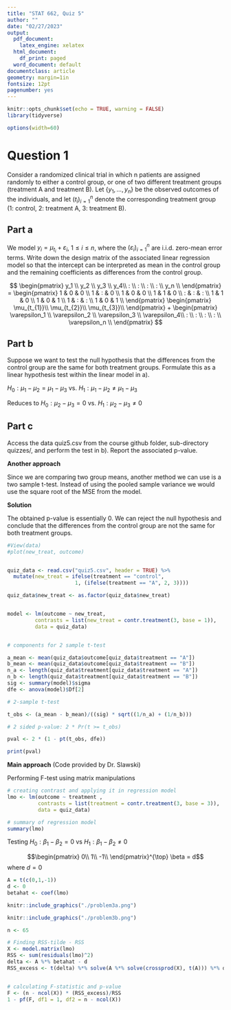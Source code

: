 ```yaml
---
title: "STAT 662, Quiz 5"
author: ""
date: "02/27/2023"
output:
  pdf_document:
    latex_engine: xelatex
  html_document:
    df_print: paged
  word_document: default
documentclass: article
geometry: margin=1in
fontsize: 12pt
pagenumber: yes
---
```


```r
knitr::opts_chunk$set(echo = TRUE, warning = FALSE)
library(tidyverse)
```

```r
options(width=60)
```

# Question 1

Consider a randomized clinical trial in which n patients are assigned randomly to either
a control group, or one of two different treatment groups (treatment A and treatment
B). Let {$y_1, . . . , y_n$} be the observed outcomes of the individuals, and let $(t_i)_{i=1}^{n}$ denote
the corresponding treatment group (1: control, 2: treatment A, 3: treatment B).

\vspace{12pt}

## Part a

We model $y_i = \mu_{t_i} + \varepsilon_i$, $1 \le i \le n$, where the
$(\varepsilon_i)_{i=1}^{n}$ are i.i.d. zero-mean error
terms. Write down the design matrix of the associated linear regression model so
that the intercept can be interpreted as mean in the control group and the remaining
coefficients as differences from the control group.\newline\newline

$$
\begin{pmatrix}
y_1 \\
y_2 \\
y_3 \\
y_4\\
: \\
: \\
: \\
: \\
y_n \\
\end{pmatrix}
=
\begin{pmatrix}
1 & 0 & 0 \\
1 & : & 0 \\
1 & 0 & 0 \\
1 & 1 & 0 \\
: & : & : \\
1 & 1 & 0 \\
1 & 0 & 1 \\
1 & : & : \\
1 & 0 & 1 \\
\end{pmatrix}
\begin{pmatrix}
\mu_{t_{1}}\\
\mu_{t_{2}}\\
\mu_{t_{3}}\\
\end{pmatrix}
 +
 \begin{pmatrix}
\varepsilon_1 \\
\varepsilon_2 \\
\varepsilon_3 \\
\varepsilon_4\\
: \\
: \\
: \\
: \\
\varepsilon_n \\
\end{pmatrix}
$$




## Part b

Suppose we want to test the null hypothesis that the differences from the control
group are the same for both treatment groups. Formulate this as a linear hypothesis
test within the linear model in a).\newline\newline


$H_0: \mu_1 - \mu_2 = \mu_1 - \mu_3$ vs. $H_1:\mu_1 - \mu_2 \ne \mu_1 - \mu_3$\newline\newline


Reduces to $H_0: \mu_2 - \mu_3 = 0$ vs. $H_1: \mu_2 - \mu_3 \ne 0$\newline


## Part c

Access the data quiz5.csv from the course github folder, sub-directory quizzes/,
and perform the test in b). Report the associated p-value.\newline\newline


**Another approach**

Since we are comparing two group means, another method we can use is a two sample t-test. Instead of using the pooled sample variance we would use the square root of the MSE from the model.\newline


**Solution**

The obtained p-value is essentially 0. We can reject the null hypothesis and conclude that the differences from the control group are not the same for both treatment groups. 

```r
#View(data)
#plot(new_treat, outcome)


quiz_data <- read.csv("quiz5.csv", header = TRUE) %>%
  mutate(new_treat = ifelse(treatment == "control",
                      1, (ifelse(treatment == "A", 2, 3))))

quiz_data$new_treat <- as.factor(quiz_data$new_treat)


model <- lm(outcome ~ new_treat,
         contrasts = list(new_treat = contr.treatment(3, base = 1)),
         data = quiz_data)


# components for 2 sample t-test

a_mean <- mean(quiz_data$outcome[quiz_data$treatment == "A"])
b_mean <- mean(quiz_data$outcome[quiz_data$treatment == "B"])
n_a <- length(quiz_data$treatment[quiz_data$treatment == "A"])
n_b <- length(quiz_data$treatment[quiz_data$treatment == "B"])
sig <- summary(model)$sigma
dfe <- anova(model)$Df[2]

# 2-sample t-test

t_obs <- (a_mean - b_mean)/((sig) * sqrt((1/n_a) + (1/n_b)))

# 2 sided p-value: 2 * Pr(t >= t_obs)

pval <- 2 * (1 - pt(t_obs, dfe))

print(pval)


```

\vspace{12pt}
\vspace{12pt}

**Main approach**
(Code provided by Dr. Slawski)\newline

Performing F-test using matrix manipulations\newline


```r
# creating contrast and applying it in regression model
lmo <- lm(outcome ~ treatment ,
          contrasts = list(treatment = contr.treatment(3, base = 3)),
          data = quiz_data)

# summary of regression model
summary(lmo)


```



Testing $H_0: \beta_1 - \beta_2 = 0$ vs $H_1: \beta_1 - \beta_2 \ne 0$

$$\begin{pmatrix}
0\\
1\\
-1\\
\end{pmatrix}^{\top}
\beta
= d$$
where $d = 0$\newline


```r

A = t(c(0,1,-1))
d <- 0
betahat <- coef(lmo)

```

\vspace{12pt}



```r
knitr::include_graphics("./problem3a.png")
```
```r
knitr::include_graphics("./problem3b.png")
```



```r

n <- 65

# Finding RSS-tilde - RSS
X <- model.matrix(lmo)
RSS <- sum(residuals(lmo)^2)
delta <- A %*% betahat - d
RSS_excess <- t(delta) %*% solve(A %*% solve(crossprod(X), t(A))) %*% delta


# calculating F-statistic and p-value
F <- (n - ncol(X)) * (RSS_excess)/RSS
1 - pf(F, df1 = 1, df2 = n - ncol(X))


```


